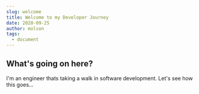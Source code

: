 ```yaml
---
slug: welcome
title: Welcome to my Developer Journey
date: 2020-09-25
author: molson
tags:
  - document
---
```


## What's going on here?

I'm an engineer thats taking a walk in software development.
Let's see how this goes...
